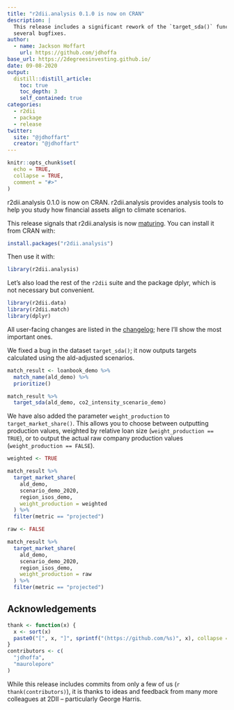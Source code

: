 ```yaml
---
title: "r2dii.analysis 0.1.0 is now on CRAN"
description: |
  This release includes a significant rework of the `target_sda()` function, and 
  several bugfixes. 
author:
  - name: Jackson Hoffart
    url: https://github.com/jdhoffa
base_url: https://2degreesinvesting.github.io/
date: 09-08-2020
output: 
  distill::distill_article:
    toc: true
    toc_depth: 3
    self_contained: true
categories:
  - r2dii
  - package
  - release
twitter:
  site: "@jdhoffart"
  creator: "@jdhoffart"
---
```


```r
knitr::opts_chunk$set(
  echo = TRUE,
  collapse = TRUE,
  comment = "#>"
)
```

r2dii.analysis 0.1.0 is now on CRAN. r2dii.analysis provides analysis tools to help you study how financial assets align to climate scenarios.

This release signals that r2dii.analysis is now [maturing](https://www.tidyverse.org/lifecycle/#maturing). You can install it from CRAN with:

```r
install.packages("r2dii.analysis")
```

Then use it with:

```r
library(r2dii.analysis)
```

Let's also load the rest of the `r2dii` suite and the package dplyr, which is not necessary but convenient.

```r
library(r2dii.data)
library(r2dii.match)
library(dplyr)
```

All user-facing changes are listed in the [changelog](https://2degreesinvesting.github.io/r2dii.analysis/news/index.html); here I'll show the most important ones.

We fixed a bug in the dataset `target_sda()`; it now outputs targets calculated using the ald-adjusted scenarios. 

```r
match_result <- loanbook_demo %>%
  match_name(ald_demo) %>%
  prioritize()
```

```r
match_result %>%
  target_sda(ald_demo, co2_intensity_scenario_demo)
```

We have also added the parameter `weight_production` to `target_market_share()`. This allows you to choose between outputting production values, weighted by relative loan size (`weight_production == TRUE`), or to output the actual raw company production values (`weight_production == FALSE`).

```r
weighted <- TRUE

match_result %>%
  target_market_share(
    ald_demo,
    scenario_demo_2020,
    region_isos_demo,
    weight_production = weighted
  ) %>%
  filter(metric == "projected")
```

```r
raw <- FALSE

match_result %>%
  target_market_share(
    ald_demo,
    scenario_demo_2020,
    region_isos_demo,
    weight_production = raw
  ) %>%
  filter(metric == "projected")
```

## Acknowledgements

```r
thank <- function(x) {
  x <- sort(x)
  paste0("[", x, "]", sprintf("(https://github.com/%s)", x), collapse = ", ")
}
contributors <- c(
  "jdhoffa",
  "maurolepore"
)
```

While this release includes commits from only a few of us (`r thank(contributors)`), it is thanks to ideas and feedback from many more colleagues at 2DII -- particularly George Harris.
